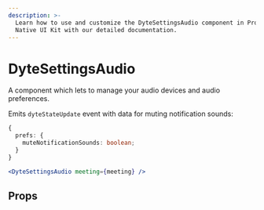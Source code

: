 ```yaml
---
description: >-
  Learn how to use and customize the DyteSettingsAudio component in ProductDB's React
  Native UI Kit with our detailed documentation.
---
```


# DyteSettingsAudio

A component which lets to manage your audio devices and audio preferences.

Emits `dyteStateUpdate` event with data for muting notification sounds:

```ts
{
  prefs: {
    muteNotificationSounds: boolean;
  }
}
```

```jsx
<DyteSettingsAudio meeting={meeting} />
```

## Props

<PropsTable of="dyte-settings-audio" />

<head>
  <title>React Native UI Kit DyteSettingsAudio</title>
</head>
